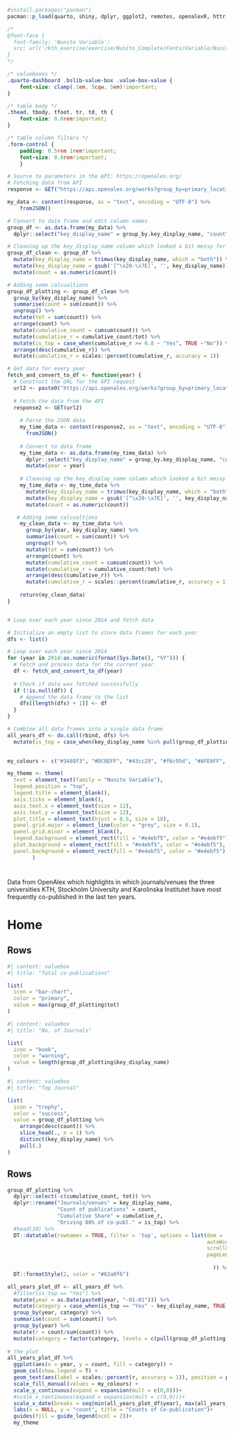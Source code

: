 
```r
#install.packages("pacman")
pacman::p_load(quarto, shiny, dplyr, ggplot2, remotes, openalexR, httr, jsonlite, kableExtra, DT, stringr, scales, lubridate, bslib, bsicons)
```

```css
/*
@font-face {
  font-family: 'Nunito Variable';
  src: url('/kth_exercise/exercise/Nunito_Complete/Fonts/Variable/Nunito-Variable.ttf') format('truetype');
}
*/

/* valueboxes */
.quarto-dashboard .bslib-value-box .value-box-value {
    font-size: clamp(.1em, 5cqw, 5em)!important;
}

/* table body */
.thead, tbody, tfoot, tr, td, th {
    font-size: 0.8rem!important;
}

/* table column filters */
.form-control {
    padding: 0.5rem 1rem!important;
    font-size: 0.8rem!important;
    }
```


```r

# Source to parameters in the API: https://openalex.org/
# Fetching data from API
response <- GET("https://api.openalex.org/works?group_by=primary_location.source.id&filter=publication_year:2014-2024,authorships.institutions.lineage:i161593684,authorships.institutions.lineage:i28166907,authorships.institutions.lineage:i86987016")

my_data <- content(response, as = "text", encoding = "UTF-8") %>%
    fromJSON()

# Convert to data frame and edit column names
group_df <- as.data.frame(my_data) %>% 
  dplyr::select("key_display_name" = group_by.key_display_name, "count" = "group_by.count")

# Cleaning up the key_display_name column which looked a bit messy for some rows and making counts into a numeric
group_df_clean <- group_df %>% 
  mutate(key_display_name = trimws(key_display_name, which = "both")) %>% 
  mutate(key_display_name = gsub('[^\x20-\x7E]', '', key_display_name)) %>% 
  mutate(count = as.numeric(count))

# Adding some calcualtions
group_df_plotting <- group_df_clean %>% 
  group_by(key_display_name) %>% 
  summarise(count = sum(count)) %>% 
  ungroup() %>% 
  mutate(tot = sum(count)) %>% 
  arrange(count) %>% 
  mutate(cumulative_count = cumsum(count)) %>%  
  mutate(cumulative_r = cumulative_count/tot) %>%  
  mutate(is_top = case_when(cumulative_r >= 0.8 ~ "Yes", TRUE ~"No")) %>%
  arrange(desc(cumulative_r)) %>% 
  mutate(cumulative_r = scales::percent(cumulative_r, accuracy = 1)) 
```

```r

# Get data for every year
fetch_and_convert_to_df <- function(year) {
  # Construct the URL for the API request
  url2 <- paste0("https://api.openalex.org/works?group_by=primary_location.source.id&filter=publication_year:", year, ",authorships.institutions.lineage:i161593684,authorships.institutions.lineage:i28166907,authorships.institutions.lineage:i86987016")
  
  # Fetch the data from the API
  response2 <- GET(url2)
  
    # Parse the JSON data
    my_time_data <- content(response2, as = "text", encoding = "UTF-8") %>%
      fromJSON()
    
    # Convert to data frame
    my_time_data <- as.data.frame(my_time_data) %>% 
      dplyr::select("key_display_name" = group_by.key_display_name, "count" = "group_by.count") %>% 
      mutate(year = year)
    
    # Cleaning up the key_display_name column which looked a bit messy for some rows and making counts into a numeric
    my_time_data <- my_time_data %>% 
      mutate(key_display_name = trimws(key_display_name, which = "both")) %>% 
      mutate(key_display_name = gsub('[^\x20-\x7E]', '', key_display_name)) %>% 
      mutate(count = as.numeric(count))

   # Adding some calcualtions
    my_clean_data <- my_time_data %>% 
      group_by(year, key_display_name) %>% 
      summarise(count = sum(count)) %>% 
      ungroup() %>% 
      mutate(tot = sum(count)) %>% 
      arrange(count) %>% 
      mutate(cumulative_count = cumsum(count)) %>%  
      mutate(cumulative_r = cumulative_count/tot) %>%  
      arrange(desc(cumulative_r)) %>% 
      mutate(cumulative_r = scales::percent(cumulative_r, accuracy = 1)) 
    
    return(my_clean_data)
}


# Loop over each year since 2014 and fetch data

# Initialize an empty list to store data frames for each year
dfs <- list()

# Loop over each year since 2014
for (year in 2014:as.numeric(format(Sys.Date(), "%Y"))) {
  # Fetch and process data for the current year
  df <- fetch_and_convert_to_df(year)
  
  # Check if data was fetched successfully
  if (!is.null(df)) {
    # Append the data frame to the list
    dfs[[length(dfs) + 1]] <- df
  }
}

# Combine all data frames into a single data frame
all_years_df <- do.call(rbind, dfs) %>% 
  mutate(is_top = case_when(key_display_name %in% pull(group_df_plotting %>% filter(is_top == "Yes") %>% distinct(key_display_name)) ~ "Yes", TRUE ~ "No"))
  
```

```r

my_colours <- c("#3488f3", "#DC8EFF", "#43cc29", "#f6c95d", "#AFE6FF", "#00508C", "#FF009B", "#AF00FF", "#FFADD2", "#9CFFD2", "#FFFF00", "#FFFF9A", "#E1BE61", "#383C4B")

my_theme <- theme(
  text = element_text(family = "Nunito Variable"),
  legend.position = "top",
  legend.title = element_blank(),
  axis.ticks = element_blank(),
  axis.text.x = element_text(size = 12),
  axis.text.y = element_text(size = 12),
  plot.title = element_text(hjust = 0.5, size = 18),
  panel.grid.major = element_line(color = "grey", size = 0.1),
  panel.grid.minor = element_blank(),
  legend.background = element_rect(fill = "#e4ebf5", color = "#e4ebf5"),
  plot.background = element_rect(fill = "#e4ebf5", color = "#e4ebf5"),
  panel.background = element_rect(fill = "#e4ebf5", color = "#e4ebf5")
        )
```

#  {.sidebar}

Data from OpenAlex which highlights in which journals/venues the three universities KTH, Stockholm University and Karolinska Institutet have most frequently co-published in the last ten years.

# Home

## Rows {height="20%"}

```r
#| content: valuebox
#| title: "Total co-publications"

list(
  icon = "bar-chart",
  color = "primary",
  value = max(group_df_plotting$tot)
)
```

```r
#| content: valuebox
#| title: "No. of Journals"

list(
  icon = "book",
  color = "warning",
  value = length(group_df_plotting$key_display_name)
)
```

```r
#| content: valuebox
#| title: "Top Journal"

list(
  icon = "trophy",
  color = "success",
  value = group_df_plotting %>% 
    arrange(desc(count)) %>% 
    slice_head(., n = 1) %>% 
    distinct(key_display_name) %>% 
    pull(.)
)
```

## Rows {height="80%"}

```r

group_df_plotting %>% 
  dplyr::select(-c(cumulative_count, tot)) %>% 
  dplyr::rename("Journals/venues" = key_display_name,
                "Count of publications" = count,
                "Cumulative Share" = cumulative_r,
                "Driving 80% of co-publ." = is_top) %>% 
  #head(10) %>% 
  DT::datatable(rownames = TRUE, filter = 'top', options = list(dom = 'tip',
                                                                autoWidth = F,
                                                                scrollX=T,
                                                                pageLength = length(group_df_plotting$key_display_name)
                                                                
                                                                  )) %>% 
  DT::formatStyle(2, color = "#62a0f6")

```

```r
all_years_plot_df <- all_years_df %>% 
  #filter(is_top == "Yes") %>% 
  mutate(year = as.Date(paste0(year, "-01-01"))) %>% 
  mutate(category = case_when(is_top == "Yes" ~ key_display_name, TRUE ~ "Others")) %>% 
  group_by(year, category) %>% 
  summarise(count = sum(count)) %>% 
  group_by(year) %>% 
  mutate(r = count/sum(count)) %>% 
  mutate(category = factor(category, levels = c(pull(group_df_plotting %>% filter(is_top == "Yes") %>% distinct(key_display_name)),"Others")))
  
# the plot
all_years_plot_df %>% 
  ggplot(aes(x = year, y = count, fill = category)) +
  geom_col(show.legend = T) +
  geom_text(aes(label = scales::percent(r, accuracy = 1)), position = position_stack(vjust = .5))+
  scale_fill_manual(values = my_colours) +
  scale_y_continuous(expand = expansion(mult = c(0,0)))+
  #scale_x_continuous(expand = expansion(mult = c(0,0)))+
  scale_x_date(breaks = seq(min(all_years_plot_df$year), max(all_years_plot_df$year), by="1 year"), date_labels = "%Y", expand = expansion(mult = c(0,0)))+
  labs(x = NULL, y = "count", title = "Counts of Co-publication")+
  guides(fill = guide_legend(ncol = 2))+
  my_theme

```

 